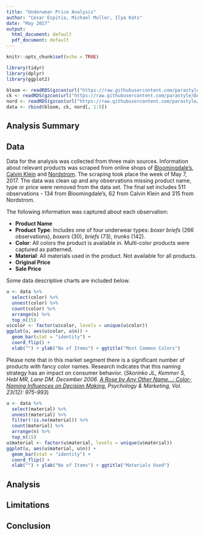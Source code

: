 ```yaml
---
title: "Underwear Price Analysis"
author: "Cesar Espitia, Michael Muller, Ilya Kats"
date: "May 2017"
output:
  html_document: default
  pdf_document: default
---
```


```r
knitr::opts_chunk$set(echo = TRUE)

library(tidyr)
library(dplyr)
library(ggplot2)

bloom <- readRDS(gzcon(url("https://raw.githubusercontent.com/parastyle/DATA-607---Final-Project-/master/Data/bloomingdales.rds")))
ck <- readRDS(gzcon(url("https://raw.githubusercontent.com/parastyle/DATA-607---Final-Project-/master/Data/ck.rds")))
nord <- readRDS(gzcon(url("https://raw.githubusercontent.com/parastyle/DATA-607---Final-Project-/master/Data/nord.rds")))
data <- rbind(bloom, ck, nord[, 1:9])
```

## Analysis Summary

## Data

Data for the analysis was collected from three main sources. Information about relevant products was scraped from online shops of [Bloomingdale's](https://www.bloomingdales.com/buy/mens-underwear), [Calvin Klein](http://www.calvinklein.us/en/underwear) and [Nordstrom](http://shop.nordstrom.com/c/mens-underwear). The scraping took place the week of May 7, 2017. The data was clean up and any observations missing product name, type or price were removed from the data set. The final set includes 511 observations - 134 from Bloomingdale's, 62 from Calvin Klein and 315 from Nordstrom.

The following information was captured about each observation:

* __Product Name__
* __Product Type__: Includes one of four underwear types: _boxer briefs_ (266 observations), _boxers_ (30), _briefs_ (73), _trunks_ (142).
* __Color__: All colors the product is available in. Multi-color products were captured as patterned.
* __Material__: All materials used in the product. Not available for all products.
* __Original Price__
* __Sale Price__

Some data descriptive charts are included below. 

```r
u <- data %>% 
  select(color) %>% 
  unnest(color) %>% 
  count(color) %>% 
  arrange(n) %>% 
  top_n(15)
u$color <- factor(u$color, levels = unique(u$color))
ggplot(u, aes(u$color, u$n)) + 
  geom_bar(stat = "identity") + 
  coord_flip() + 
  xlab("") + ylab("No of Items") + ggtitle("Most Common Colors")
```

Please note that in this market segment there is a significant number of products with fancy color names. Research indicates that this naming strategy has an impact on consumer behavior. (_Skorinko JL, Kemmer S, Hebl MR, Lane DM. December 2006. [A Rose by Any Other Name...: Color-Naming Influences on Decision Making.](https://www.researchgate.net/publication/227652906_A_rose_by_any_other_name_Color-naming_influences_on_decision_making) Psychology & Marketing, Vol. 23(12): 975-993_)

```r
u <- data %>% 
  select(material) %>% 
  unnest(material) %>%
  filter(!is.na(material)) %>% 
  count(material) %>% 
  arrange(n) %>% 
  top_n(15)
u$material <- factor(u$material, levels = unique(u$material))
ggplot(u, aes(u$material, u$n)) + 
  geom_bar(stat = "identity") + 
  coord_flip() + 
  xlab("") + ylab("No of Items") + ggtitle("Materials Used")
```

## Analysis

## Limitations

## Conclusion